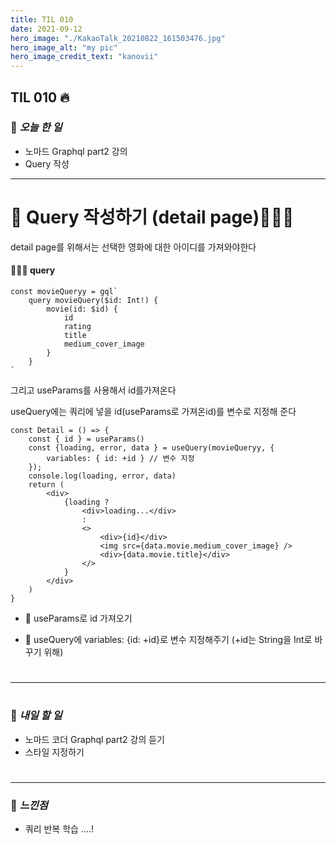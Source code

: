 ```yaml
---
title: TIL 010
date: 2021-09-12
hero_image: "./KakaoTalk_20210822_161503476.jpg"
hero_image_alt: "my pic"
hero_image_credit_text: "kanovii"
---
```


## TIL 010 🔥  
  
### 🍆 *오늘 한 일*
- 노마드 Graphql part2 강의
- Query 작성
 * * *
#  

# 🤔 Query 작성하기 (detail page)🧑🏻‍💻

detail page를 위해서는 선택한 영화에 대한 아이디를 가져와야한다
  
#### 🧑🏻‍💻 query 
  
```
const movieQueryy = gql`
    query movieQuery($id: Int!) {
        movie(id: $id) {
            id
            rating
            title
            medium_cover_image
        }
    }
`

```  
  
그리고 useParams를 사용해서 id를가져온다

useQuery에는 쿼리에 넣을 id(useParams로 가져온id)를 변수로 지정해 준다
```
const Detail = () => {
    const { id } = useParams()
    const {loading, error, data } = useQuery(movieQueryy, {
        variables: { id: +id } // 변수 지정
    });
    console.log(loading, error, data)
    return (
        <div>
            {loading ? 
                <div>loading...</div>
                :
                <>
                    <div>{id}</div>
                    <img src={data.movie.medium_cover_image} />
                    <div>{data.movie.title}</div> 
                </>  
            }
        </div>
    )
}
```
- 🚧 useParams로 id 가져오기

- 🚧 useQuery에 variables: {id: +id}로 변수 지정해주기 (+id는 String을 Int로 바꾸기 위해)


#  
* * * 

#  
### 🍆 *내일 할 일*    
- 노마드 코더 Graphql part2 강의 듣기  
- 스타일 지정하기
#  
  * * *  
### 🍆 *느낀점* 
- 쿼리 반복 학습 ....!

